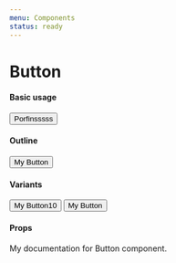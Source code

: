 ```yaml
---
menu: Components
status: ready
---
```



# Button

#### Basic usage

<Playground name="default">
  <Button>Porfinsssss</Button>
</Playground>

#### Outline

<Playground name="with outline">
  <Button outline>My Button</Button>
</Playground>

#### Variants

<Playground name="with variant">
  <React.Fragment>
    <Button variant="primary">My Button10</Button>
    <Button variant="danger">My Button</Button>
  </React.Fragment>
</Playground>

#### Props

<Props of={Button} />

My documentation for Button component.